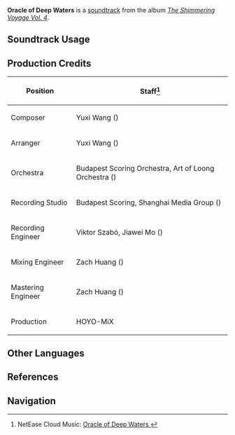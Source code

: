 {{Soundtrack Infobox
|image          = The Shimmering Voyage Vol 4.png
|album          = The Shimmering Voyage Vol. 4
|disc           = 2
|number         = 33
|featured       = 
|featured2      = 
|featured3      = 
|featured_disc  = 
|featured_disc2 = 
|featured_disc3 = 
|youtube_id     = qasBDYf4HYM
|spotify_id     = 7C4eHrEyhd3h0zzgDU3rxL
|previous       = Surging Calamity
|next           = La tristezza della Rosula
}}
'''Oracle of Deep Waters''' is a [[soundtrack]] from the album ''[[The Shimmering Voyage Vol. 4]]''.

==Soundtrack Usage==
{{Soundtrack Usage
|location          = 
|quest             = Calamitous Tread//cutscene
|domain            = 
|eventgameplay     = 
|special_displayed = 
|special           = 
|teapot            = 
|mediaoriginal     =
}}
<!--
==Other Arrangements==
{{Files by Category Gallery|Media Using an Unreleased Arrangement of {{subst:#titleparts:{{subst:PAGENAME}}}} Soundtrack}}
-->
==Production Credits==
{| class="wikitable"
! Position
! Staff<ref>NetEase Cloud Music: [https://music.163.com/#/song?id=2613482871 Oracle of Deep Waters {{zh|深水的晓谕}}]</ref>
|-
! Composer
| Yuxi Wang ({{zh|王予曦 }})
|-
! Arranger
| Yuxi Wang ({{zh|王予曦 }})
|-
! Orchestra
| Budapest Scoring Orchestra, Art of Loong Orchestra ({{zh|龙之艺交响乐团}})
|-
! Recording Studio
| Budapest Scoring, Shanghai Media Group ({{zh|上海广播大厦}})
|-
! Recording Engineer
| Viktor Szabó, Jiawei Mo ({{zh|莫家伟}})
|-
! Mixing Engineer
| Zach Huang ({{zh|黄巍}})
|-
! Mastering Engineer
| Zach Huang ({{zh|黄巍}})
|-
! Production
| HOYO-MiX
|}

<!--
==Gallery==
<gallery>
</gallery>

==Trivia==
-->

==Other Languages==
{{Other Languages
|en      = Oracle of Deep Waters
|zhs     = 
|zhs_rm  = 
|zht     = 
|zht_rm  = 
|zh_tl   = 
|ja      = 
|ja_rm   = 
|ja_tl   = 
}}

==References==
{{Reflist}}

==Navigation==
{{Soundtrack Navbox|The Shimmering Voyage|4}}